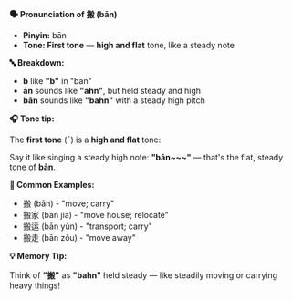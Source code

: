 **🗣️ Pronunciation of 搬 (bān)**

- **Pinyin:** bān
- **Tone: First tone** — **high and flat** tone, like a steady note

**🔤 Breakdown:**

- **b** like **"b"** in "ban"
- **ān** sounds like **"ahn"**, but held steady and high
- **bān** sounds like **"bahn"** with a steady high pitch

**🎧 Tone tip:**

The **first tone** (ˉ) is a **high and flat** tone:

Say it like singing a steady high note: **"bān~~~"** — that's the flat, steady tone of **bān**.

**📝 Common Examples:**

- 搬 (bān) - "move; carry"
- 搬家 (bān jiā) - "move house; relocate"
- 搬运 (bān yùn) - "transport; carry"
- 搬走 (bān zǒu) - "move away"

**💡 Memory Tip:**

Think of **"搬"** as **"bahn"** held steady — like steadily moving or carrying heavy things!
